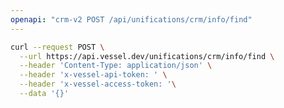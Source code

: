 ```yaml
---
openapi: "crm-v2 POST /api/unifications/crm/info/find"
---
```


<RequestExample>

```bash Request
curl --request POST \
  --url https://api.vessel.dev/unifications/crm/info/find \
  --header 'Content-Type: application/json' \
  --header 'x-vessel-api-token: ' \
  --header 'x-vessel-access-token: '\
  --data '{}'
```

</RequestExample>


